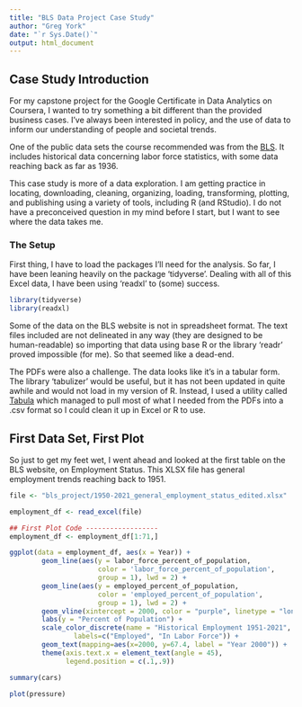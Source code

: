 ```yaml
---
title: "BLS Data Project Case Study"
author: "Greg York"
date: "`r Sys.Date()`"
output: html_document
---
```

## Case Study Introduction  

For my capstone project for the Google Certificate in Data Analytics on Coursera,
I wanted to try something a bit different than the provided business cases. 
I've always been interested in policy, and the use of data to inform our
understanding of people and societal trends.  

One of the public data sets the course recommended was from the 
[BLS](https://www.bls.gov/cps/tables.htm). It includes historical data
concerning labor force statistics, with some data reaching back as far as 1936.  

This case study is more of a data exploration. I am getting practice in locating,
downloading, cleaning, organizing, loading, transforming, plotting, and 
publishing using a variety of tools, including R (and RStudio). I do not have
a preconceived question in my mind before I start, but I want to see where
the data takes me.  

### The Setup  

First thing, I have to load the packages I'll need for the analysis. So far,
I have been leaning heavily on the package 'tidyverse'. Dealing with all of this
Excel data, I have been using 'readxl' to (some) success.

```r
library(tidyverse)
library(readxl)
```

Some of the data on the BLS website is not in spreadsheet format. The text files
included are not delineated in any way (they are designed to be human-readable)
so importing that data using base R or the library 'readr' proved impossible 
(for me). So that seemed like a dead-end.  

The PDFs were also a challenge. The data looks like it's in a tabular form.
The library 'tabulizer' would be useful, but it has not been updated in quite awhile and would not load in my version of R. Instead, I used a utility called
[Tabula](https://tabula.technology/) which managed to pull most of what I needed
from the PDFs into a .csv format so I could clean it up in Excel or R to use.

## First Data Set, First Plot  

So just to get my feet wet, I went ahead and looked at the first table on the 
BLS website, on Employment Status. This XLSX file has general employment trends
reaching back to 1951.

```r
file <- "bls_project/1950-2021_general_employment_status_edited.xlsx"

employment_df <- read_excel(file)

## First Plot Code ------------------
employment_df <- employment_df[1:71,]

ggplot(data = employment_df, aes(x = Year)) +
        geom_line(aes(y = labor_force_percent_of_population,
                      color = 'labor_force_percent_of_population',
                      group = 1), lwd = 2) +
        geom_line(aes(y = employed_percent_of_population,
                      color = 'employed_percent_of_population',
                      group = 1), lwd = 2) +
        geom_vline(xintercept = 2000, color = "purple", linetype = "longdash") +
        labs(y = "Percent of Population") +
        scale_color_discrete(name = "Historical Employment 1951-2021",
                labels=c("Employed", "In Labor Force")) +
        geom_text(mapping=aes(x=2000, y=67.4, label = "Year 2000")) +
        theme(axis.text.x = element_text(angle = 45),
              legend.position = c(.1,.9))
```


```r
summary(cars)
```

```r
plot(pressure)
```
